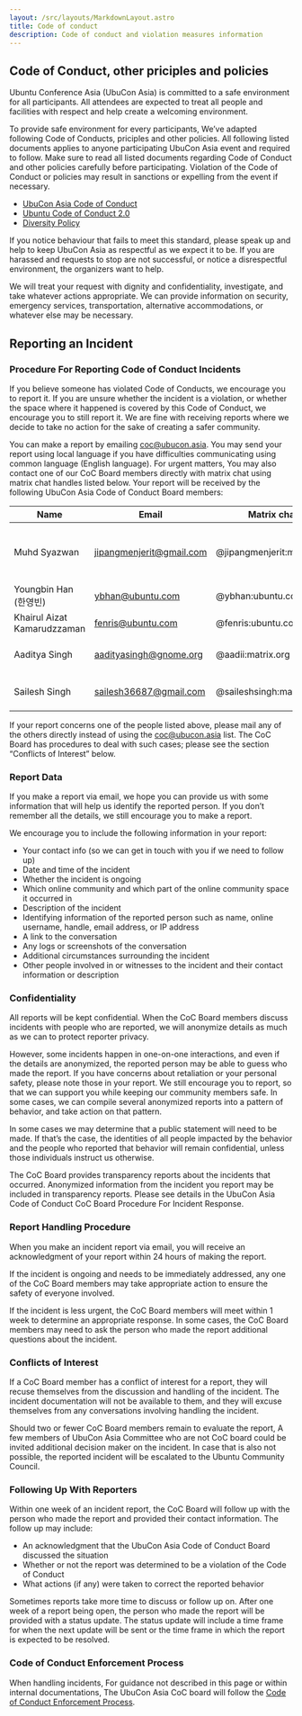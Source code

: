 ```yaml
---
layout: /src/layouts/MarkdownLayout.astro
title: Code of conduct
description: Code of conduct and violation measures information
---
```

## Code of Conduct, other priciples and policies
Ubuntu Conference Asia (UbuCon Asia) is committed to a safe environment for all participants. All attendees are expected to treat all people and facilities with respect and help create a welcoming environment.

To provide safe environment for every participants, We’ve adapted following Code of Conducts, priciples and other policies. All following listed documents applies to anyone participating UbuCon Asia event and required to follow. Make sure to read all listed documents regarding Code of Conduct and other policies carefully before participating. Violation of the Code of Conduct or policies may result in sanctions or expelling from the event if necessary.

- [UbuCon Asia Code of Conduct](https://github.com/ubucon-asia/CodeOfConduct/blob/main/UbuconAsiaCodeOfConduct.md)
- [Ubuntu Code of Conduct 2.0](https://ubuntu.com/community/ethos/code-of-conduct)
- [Diversity Policy](https://ubuntu.com/community/ethos/diversity)

If you notice behaviour that fails to meet this standard, please speak up and help to keep UbuCon Asia as respectful as we expect it to be. If you are harassed and requests to stop are not successful, or notice a disrespectful environment, the organizers want to help.

We will treat your request with dignity and confidentiality, investigate, and take whatever actions appropriate. We can provide information on security, emergency services, transportation, alternative accommodations, or whatever else may be necessary.

## Reporting an Incident
### Procedure For Reporting Code of Conduct Incidents
If you believe someone has violated Code of Conducts, we encourage you to report it. If you are unsure whether the incident is a violation, or whether the space where it happened is covered by this Code of Conduct, we encourage you to still report it. We are fine with receiving reports where we decide to take no action for the sake of creating a safer community.

You can make a report by emailing coc@ubucon.asia. You may send your report using local language if you have difficulties communicating using common language (English language). For urgent matters, You may also contact one of our CoC Board members directly with matrix chat using matrix chat handles listed below. Your report will be received by the following UbuCon Asia Code of Conduct Board members:

| Name | Email | Matrix chat | Role |
| --- | --- | --- | --- |
| Muhd Syazwan | jipangmenjerit@gmail.com | @jipangmenjerit:matrix.org | CoC Board Chair / Global team |
| Youngbin Han (한영빈) | ybhan@ubuntu.com | @ybhan:ubuntu.com | Global team |
| Khairul Aizat Kamarudzzaman | fenris@ubuntu.com | @fenris:ubuntu.com | Global team |
| Aaditya Singh | aadityasingh@gnome.org | @aadii:matrix.org | Local Team (Nepal) |
| Sailesh Singh | sailesh36687@gmail.com | @saileshsingh:matrix.org | Local Team (Nepal) |

If your report concerns one of the people listed above, please mail any of the others directly instead of using the coc@ubucon.asia list. The CoC Board has procedures to deal with such cases; please see the section “Conflicts of Interest” below.

### Report Data
If you make a report via email, we hope you can provide us with some information that will help us identify the reported person. If you don’t remember all the details, we still encourage you to make a report.

We encourage you to include the following information in your report:
- Your contact info (so we can get in touch with you if we need to follow up)
- Date and time of the incident
- Whether the incident is ongoing
- Which online community and which part of the online community space it occurred in
- Description of the incident
- Identifying information of the reported person such as name, online username, handle, email address, or IP address
- A link to the conversation
- Any logs or screenshots of the conversation
- Additional circumstances surrounding the incident
- Other people involved in or witnesses to the incident and their contact information or description

### Confidentiality
All reports will be kept confidential. When the CoC Board members discuss incidents with people who are reported, we will anonymize details as much as we can to protect reporter privacy.

However, some incidents happen in one-on-one interactions, and even if the details are anonymized, the reported person may be able to guess who made the report. If you have concerns about retaliation or your personal safety, please note those in your report. We still encourage you to report, so that we can support you while keeping our community members safe. In some cases, we can compile several anonymized reports into a pattern of behavior, and take action on that pattern.

In some cases we may determine that a public statement will need to be made. If that’s the case, the identities of all people impacted by the behavior and the people who reported that behavior will remain confidential, unless those individuals instruct us otherwise.

The CoC Board provides transparency reports about the incidents that occurred. Anonymized information from the incident you report may be included in transparency reports. Please see details in the UbuCon Asia Code of Conduct CoC Board Procedure For Incident Response.

### Report Handling Procedure
When you make an incident report via email, you will receive an acknowledgment of your report within 24 hours of making the report.

If the incident is ongoing and needs to be immediately addressed, any one of the CoC Board members may take appropriate action to ensure the safety of everyone involved.

If the incident is less urgent, the CoC Board members will meet within 1 week to determine an appropriate response. In some cases, the CoC Board members may need to ask the person who made the report additional questions about the incident.

### Conflicts of Interest
If a CoC Board member has a conflict of interest for a report, they will recuse themselves from the discussion and handling of the incident. The incident documentation will not be available to them, and they will excuse themselves from any conversations involving handling the incident.

Should two or fewer CoC Board members remain to evaluate the report, A few members of UbuCon Asia Committee who are not CoC board could be invited additional decision maker on the incident. In case that is also not possible, the reported incident will be escalated to the Ubuntu Community Council.

### Following Up With Reporters
Within one week of an incident report, the CoC Board will follow up with the person who made the report and provided their contact information. The follow up may include:
- An acknowledgment that the UbuCon Asia Code of Conduct Board discussed the situation
- Whether or not the report was determined to be a violation of the Code of Conduct
- What actions (if any) were taken to correct the reported behavior

Sometimes reports take more time to discuss or follow up on. After one week of a report being open, the person who made the report will be provided with a status update. The status update will include a time frame for when the next update will be sent or the time frame in which the report is expected to be resolved.

### Code of Conduct Enforcement Process 
When handling incidents, For guidance not described in this page or within internal documentations, The UbuCon Asia CoC board will follow the [Code of Conduct Enforcement Process](https://discourse.ubuntu.com/t/code-of-conduct-enforcement-process/59844?u=sukso96100).
